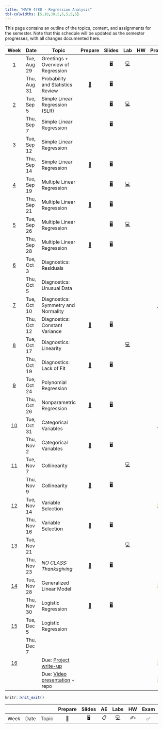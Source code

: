 ```yaml
---
title: "MATH 4780 - Regression Analysis"
tbl-colwidths: [5,10,30,5,5,5,5,5]
---
```


This page contains an outline of the topics, content, and assignments for the semester. Note that this schedule will be updated as the semester progresses, with all changes documented here.

::: column-screen-inset-right
|           Week            | Date        | Topic                                                                                                                     |                             Prepare                             |                                   Slides                                   |                                    Lab                                     | HW  |                                                                                                                                                                                                                                                                                                                       Project                                                                                                                                                                                                                                                                                                                        |
|:------:|--------|--------|:------:|:------:|:------:|:------:|:------:|
|  [1](/weeks/week-1.html)  | Tue, Aug 29 | Greetings + Overview of Regression                                                                                        |                                                                 |      [🖥️](/slides/lab-0.html "Lab slides"){aria-label="Lab 0 slides"}      | [💻](/labs/lab-0.html "Lab instructions"){aria-label="Lab 0 instructions"} |     |                                                                                                                                                                                                                                                                                                                                                                                                                                                                                                                                                                                                                                                      |
|                           | Thu, Aug 31 | Probability and Statistics Review                                                                                         |  [📖](/weeks/week-1.html#prepare){aria-label="Week 1 summary"}  |  [🖥️](/slides/lec-1.html "Lecture slides"){aria-label="Lecture 1 slides"}  |                                                                            |     |                                                                                                                                                                                                                                                                                                                                                                                                                                                                                                                                                                                                                                                      |
|  [2](/weeks/week-2.html)  | Tue, Sep 5  | Simple Linear Regression (SLR)                                                                                            |                                                                 |      [🖥️](/slides/lab-1.html "Lab slides"){aria-label="Lab 1 slides"}      | [💻](/labs/lab-1.html "Lab instructions"){aria-label="Lab 1 instructions"} |     |                                                                                                                                                                                                                                                                                                                                                                                                                                                                                                                                                                                                                                                      |
|                           | Thu, Sep 7  | Simple Linear Regression                                                                                                  |                                                                 |  [🖥️](/slides/lec-3.html "Lecture slides"){aria-label="Lecture 3 slides"}  |                                                                            |     |                                                                                                                                                                                                                                                                                                                                                                                                                                                                                                                                                                                                                                                      |
|  [3](/weeks/week-3.html)  | Tue, Sep 12 | Simple Linear Regression                                                                                                  |                                                                 |                                                                            |                                                                            |     |                                                                                                                                                                                                                                                                                                                                                                                                                                                                                                                                                                                                                                                      |
|                           | Thu, Sep 14 | Simple Linear Regression                                                                                                  |  [📖](/weeks/week-3.html#prepare){aria-label="Week 3 summary"}  |  [🖥️](/slides/lec-4.html "Lecture slides"){aria-label="Lecture 4 slides"}  |                                                                            |     |                                                                                                                                                                                                                                                                                                                                                                                                                                                                                                                                                                                                                                                      |
|  [4](/weeks/week-4.html)  | Tue, Sep 19 | Multiple Linear Regression                                                                                                |                                                                 |      [🖥️](/slides/lab-2.pdf "Lab slides"){aria-label="Lab 2 slides"}       | [💻](/labs/lab-2.html "Lab instructions"){aria-label="Lab 2 instructions"} |     |                                                                                                                                                                                                                                                                                                                                                                                                                                                                                                                                                                                                                                                      |
|                           | Thu, Sep 21 | Multiple Linear Regression                                                                                                |  [📖](/weeks/week-4.html#prepare){aria-label="Week 4 summary"}  |  [🖥️](/slides/lec-6.html "Lecture slides"){aria-label="Lecture 6 slides"}  |                                                                            |     |                                                                                                                                                                                                                                                                                                                                                                                                                                                                                                                                                                                                                                                      |
|  [5](/weeks/week-5.html)  | Tue, Sep 26 | Multiple Linear Regression                                                                                                |                                                                 |      [🖥️](/slides/lab-3.html "Lab slides"){aria-label="Lab 3 slides"}      | [💻](/labs/lab-3.html "Lab instructions"){aria-label="Lab 3 instructions"} |     |                                                                                                                                                                                                                                                                                                                                                                                                                                                                                                                                                                                                                                                      |
|                           | Thu, Sep 28 | Multiple Linear Regression                                                                                                |  [📖](/weeks/week-5.html#prepare){aria-label="Week 5 summary"}  |  [🖥️](/slides/lec-8.html "Lecture slides"){aria-label="Lecture 8 slides"}  |                                                                            |     |                                                                                                                                                                                                                                                                                                                                                                                                                                                                                                                                                                                                                                                      |
|  [6](/weeks/week-6.html)  | Tue, Oct 3  | Diagnostics: Residuals                                                                                                    |                                                                 |                                                                            |                                                                            |     |                                                                                                                                                                                                                                                                                                                                                                                                                                                                                                                                                                                                                                                      |
|                           | Thu, Oct 5  | Diagnostics: Unusual Data                                                                                                 |                                                                 |                                                                            |                                                                            |     |                                                                                                                                                                                                                                                                                                                                                                                                                                                                                                                                                                                                                                                      |
|  [7](/weeks/week-7.html)  | Tue, Oct 10 | Diagnostics: Symmetry and Normality                                                                                       |                                                                 |                                                                            |                                                                            |     |                                                                                                                                                                                                                                                                  [📂](https://sta210-s22.github.io/website/project-description.html#topic-ideas){aria-label="Project topic ideas"}                                                                                                                                                                                                                                                                   |
|                           | Thu, Oct 12 | Diagnostics: Constant Variance                                                                                            |  [📖](/weeks/week-7.html#prepare){aria-label="Week 7 summary"}  | [🖥️](/slides/lec-12.html "Lecture slides"){aria-label="Lecture 12 slides"} |                                                                            |     |                                                                                                                                                                                                                                                                                                                                                                                                                                                                                                                                                                                                                                                      |
|  [8](/weeks/week-8.html)  | Tue, Oct 17 | Diagnostics: Linearity                                                                                                    |                                                                 |                                                                            | [💻](/labs/lab-4.html "Lab instructions"){aria-label="Lab 4 instructions"} |     |                                                                                                                                                                                                                                                                                                                                                                                                                                                                                                                                                                                                                                                      |
|                           | Thu, Oct 19 | Diagnostics: Lack of Fit                                                                                                  |  [📖](/weeks/week-8.html#prepare){aria-label="Week 8 summary"}  | [🖥️](/slides/lec-14.html "Lecture slides"){aria-label="Lecture 14 slides"} |                                                                            |     |                                                                                                                                                                                                                                                                                                                                                                                                                                                                                                                                                                                                                                                      |
|  [9](/weeks/week-9.html)  | Tue, Oct 24 | Polynomial Regression                                                                                                     |                                                                 |                                                                            |                                                                            |     |                                                                                                                                                                                                                                                                                                                                                                                                                                                                                                                                                                                                                                                      |
|                           | Thu, Oct 26 | Nonparametric Regression                                                                                                  |  [📖](/weeks/week-9.html#prepare){aria-label="Week 9 summary"}  | [🖥️](/slides/lec-16.html "Lecture slides"){aria-label="Lecture 16 slides"} |                                                                            |     |                                                                                                                                                                                                                                                                                                                                                                                                                                                                                                                                                                                                                                                      |
| [10](/weeks/week-10.html) | Tue, Oct 31 | Categorical Variables                                                                                                     |                                                                 |                                                                            |                                                                            |     |                                                                                                                                                                                                                                                              [📂](https://sta210-s22.github.io/website/project-description.html#project-proposal){aria-label="Project topic proposal"}                                                                                                                                                                                                                                                               |
|                           | Thu, Nov 2  | Categorical Variables                                                                                                     | [📖](/weeks/week-10.html#prepare){aria-label="Week 10 summary"} | [🖥️](/slides/lec-18.html "Lecture slides"){aria-label="Lecture 18 slides"} |                                                                            |     |                                                                                                                                                                                                                                                                                                                                                                                                                                                                                                                                                                                                                                                      |
| [11](/weeks/week-11.html) | Tue, Nov 7  | Collinearity                                                                                                              |                                                                 |                                                                            | [💻](/labs/lab-5.html "Lab instructions"){aria-label="Lab 5 instructions"} |     |                                                                                                                                                                                                                                                                                                                                                                                                                                                                                                                                                                                                                                                      |
|                           | Thu, Nov 9  | Collinearity                                                                                                              | [📖](/weeks/week-11.html#prepare){aria-label="Week 11 summary"} | [🖥️](/slides/lec-20.html "Lecture slides"){aria-label="Lecture 20 slides"} |                                                                            |     |                                                                                                                                                                                                                                                                                                                                                                                                                                                                                                                                                                                                                                                      |
| [12](/weeks/week-12.html) | Tue, Nov 14 | Variable Selection                                                                                                        |                                                                 |                                                                            |                                                                            |     |                [📂](https://sta210-s22.github.io/website/project-description.html#draft-report){aria-label="Project draft report" style="text-decoration: underline; color: rgb(133, 153, 0) !important; cursor: text; font-family: \"Lucida Grande\", serif; font-size: 16px; font-style: normal; font-variant-ligatures: none; font-variant-caps: normal; font-weight: 400; letter-spacing: normal; orphans: 2; text-align: center; text-indent: 0px; text-transform: none; white-space: pre-wrap; widows: 2; word-spacing: 0px; -webkit-text-stroke-width: 0px; caret-color: rgb(0, 0, 0); background-color: rgb(245, 240, 222);"}                |
|                           | Thu, Nov 16 | Variable Selection                                                                                                        | [📖](/weeks/week-12.html#prepare){aria-label="Week 12 summary"} | [🖥️](/slides/lec-22.html "Lecture slides"){aria-label="Lecture 22 slides"} |                                                                            |     |                                                                                                                                                                                                                                                                                                                                                                                                                                                                                                                                                                                                                                                      |
| [13](/weeks/week-13.html) | Tue, Nov 21 |                                                                                                                           |                                                                 |                                                                            | [💻](/labs/lab-6.html "Lab instructions"){aria-label="Lab 6 instructions"} |     |                                                                                                                                                                                                                                                                                                                                                                                                                                                                                                                                                                                                                                                      |
|                           | Thu, Nov 23 | *NO CLASS: Thanksgiving*                                                                                                  | [📖](/weeks/week-13.html#prepare){aria-label="Week 13 summary"} | [🖥️](/slides/lec-24.html "Lecture slides"){aria-label="Lecture 24 slides"} |                                                                            |     |                                                                                                                                                                                                                                                                                                                                                                                                                                                                                                                                                                                                                                                      |
| [14](/weeks/week-14.html) | Tue, Nov 28 | Generalized Linear Model                                                                                                  |                                                                 |                                                                            |                                                                            |     |                 [📂](https://sta210-s22.github.io/website/project-description.html#peer-review){aria-label="Project peer review" style="text-decoration: underline; color: rgb(133, 153, 0) !important; cursor: text; font-family: \"Lucida Grande\", serif; font-size: 16px; font-style: normal; font-variant-ligatures: none; font-variant-caps: normal; font-weight: 400; letter-spacing: normal; orphans: 2; text-align: center; text-indent: 0px; text-transform: none; white-space: pre-wrap; widows: 2; word-spacing: 0px; -webkit-text-stroke-width: 0px; caret-color: rgb(0, 0, 0); background-color: rgb(245, 240, 222);"}                 |
|                           | Thu, Nov 30 | Logistic Regression                                                                                                       | [📖](/weeks/week-14.html#prepare){aria-label="Week 14 summary"} | [🖥️](/slides/lec-26.html "Lecture slides"){aria-label="Lecture 26 slides"} |                                                                            |     |                                                                                                                                                                                                                                                                                                                                                                                                                                                                                                                                                                                                                                                      |
| [15](/weeks/week-15.html) | Tue, Dec 5  | Logistic Regression                                                                                                       |                                                                 |                                                                            |                                                                            |     |                                                                                                                                                                                                                                                                                                                                                                                                                                                                                                                                                                                                                                                      |
|                           | Thu, Dec 7  |                                                                                                                           |                                                                 |                                                                            |                                                                            |     |                                                                                                                                                                                                                                                                                                                                                                                                                                                                                                                                                                                                                                                      |
| [16](/weeks/week-16.html) |             | Due: [Project write-up](https://sta210-s22.github.io/website/project-description.html#written-report)                     |                                                                 |                                                                            |                                                                            |     |              [📂](https://sta210-s22.github.io/website/project-description.html#written-report){aria-label="Project written report" style="text-decoration: underline; color: rgb(133, 153, 0) !important; cursor: text; font-family: \"Lucida Grande\", serif; font-size: 16px; font-style: normal; font-variant-ligatures: none; font-variant-caps: normal; font-weight: 400; letter-spacing: normal; orphans: 2; text-align: center; text-indent: 0px; text-transform: none; white-space: pre-wrap; widows: 2; word-spacing: 0px; -webkit-text-stroke-width: 0px; caret-color: rgb(0, 0, 0); background-color: rgb(245, 240, 222);"}              |
|                           |             | Due: [Video presentation](https://sta210-s22.github.io/website/project-description.html#video-presentation-slides) + repo |                                                                 |                                                                            |                                                                            |     | [📂](https://sta210-s22.github.io/website/project-description.html#video-presentation-slides){aria-label="Project video presentation and slides" style="text-decoration: underline; color: rgb(133, 153, 0) !important; cursor: text; font-family: \"Lucida Grande\", serif; font-size: 16px; font-style: normal; font-variant-ligatures: none; font-variant-caps: normal; font-weight: 400; letter-spacing: normal; orphans: 2; text-align: center; text-indent: 0px; text-transform: none; white-space: pre-wrap; widows: 2; word-spacing: 0px; -webkit-text-stroke-width: 0px; caret-color: rgb(0, 0, 0); background-color: rgb(245, 240, 222);"} |
:::

```r
knitr::knit_exit()
```

|      |      |       | Prepare | Slides | AE  |                                                    Labs                                                    | HW  | Exam | Project |
|--------|--------|--------|:------:|:------:|:------:|:------:|:------:|:------:|:------:|
| Week | Date | Topic |   📖    |   🖥️   | 📋  | [💻](https://sakai.duke.edu/samigo-app/servlet/Login?id=6fa7ebf3-01af-42a6-91ba-3e813d3901221641094171786) | ✍️  |  ✅  |   📂    |
